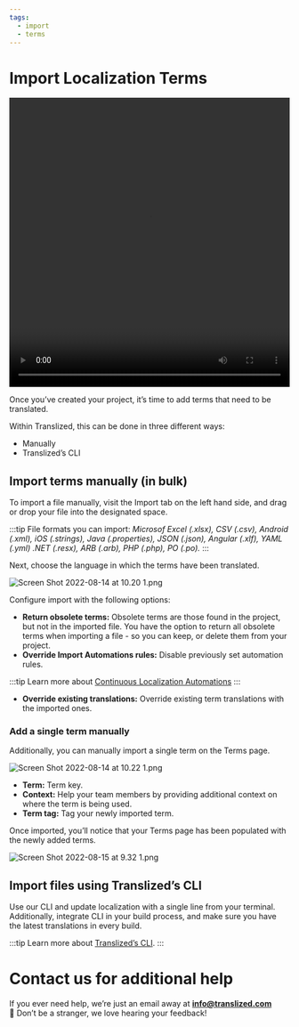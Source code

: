 ```yaml
---
tags:
  - import
  - terms
---
```


# Import Localization Terms

<video width="100%" height="520" controls>
  <source
    src="/guides/importing-localization-terms/Translized_Guide_-_Import.mp4"
    type="video/mp4"
  />
</video>

Once you’ve created your project, it’s time to add terms that need to be translated.

Within Translized, this can be done in three different ways:

- Manually
- Translized’s CLI

## Import terms manually (in bulk)

To import a file manually, visit the Import tab on the left hand side, and drag or drop your file into the designated space.

:::tip
File formats you can import: *Microsof Excel (.xlsx), CSV (.csv), Android (.xml), iOS (.strings), Java (.properties), JSON (.json), Angular (.xlf), YAML (.yml) .NET (.resx), ARB (.arb), PHP (.php), PO (.po).*
:::

Next, choose the language in which the terms have been translated.

![Screen Shot 2022-08-14 at 10.20 1.png](/guides/importing-localization-terms/Screen_Shot_2022-08-14_at_10.20_1.png)

Configure import with the following options:

- **Return obsolete terms:** Obsolete terms are those found in the project, but not in the imported file. You have the option to return all obsolete terms when importing a file - so you can keep, or delete them from your project.
- **Override Import Automations rules:** Disable previously set automation rules.

:::tip
Learn more about [Continuous Localization Automations](/docs/features/continuous-localization-automations)
:::

- **Override existing translations:** Override existing term translations with the imported ones.

### Add a single term manually

Additionally, you can manually import a single term on the Terms page.

![Screen Shot 2022-08-14 at 10.22 1.png](/guides/importing-localization-terms/Screen_Shot_2022-08-14_at_10.22_1.png)

- **Term:** Term key.
- **Context:** Help your team members by providing additional context on where the term is being used.
- **Term tag:** Tag your newly imported term.

Once imported, you’ll notice that your Terms page has been populated with the newly added terms.

![Screen Shot 2022-08-15 at 9.32 1.png](/guides/importing-localization-terms/Screen_Shot_2022-08-15_at_9.32_1.png)

## Import files using Translized’s CLI

Use our CLI and update localization with a single line from your terminal. Additionally, integrate CLI in your build process, and make sure you have the latest translations in every build.

:::tip
Learn more about [Translized’s CLI](/docs/cli/homebrew).
:::

# Contact us for additional help

If you ever need help, we’re just an email away at **info@translized.com** 👋 Don’t be a stranger, we love hearing your feedback!
